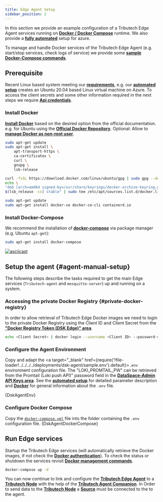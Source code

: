 ```yaml
---
title: Edge Agent Setup
sidebar_position: 2
---
```


In this section we provide an example configuration of a Tributech Edge Agent services running on [**Docker / Docker Compose**](../../overview.md#docker-runtime) runtime. We also provide a [**fully automated**](../azure/azure-setup.mdx) setup for azure.

To manage and handle Docker services of the Tributech Edge Agent (e.g. start/stop services, check logs of service) we provide some [**sample Docker-Compose commands**](../../requirements.mdx#docker-compose-commands).

## Prerequisite 
Recent Linux based system meeting our [**requirements**](#requirements), e.g. our [**automated setup**](#agent-automated-setup) creates an Ubuntu 20.04 based Linux virtual machine on Azure.
To access the client secrets and some other information required in the next steps we require [**Api credentials**](../../requirements.mdx#api-keys).

### Install Docker 
[**Install Docker**](https://docs.docker.com/engine/install/) based on the desired option from the official documentation.
    e.g. for Ubuntu using the [**Official Docker Repository**](https://docs.docker.com/engine/install/ubuntu/).
Optional: Allow to [**manage Docker as non-root user**](https://docs.docker.com/engine/install/linux-postinstall/#manage-docker-as-a-non-root-user).
```bash
sudo apt-get update
sudo apt-get install \
    apt-transport-https \
    ca-certificates \
    curl \
    gnupg \
    lsb-release

curl -fsSL https://download.docker.com/linux/ubuntu/gpg | sudo gpg --dearmor -o /usr/share/keyrings/docker-archive-keyring.gpg
echo \
"deb [arch=amd64 signed-by=/usr/share/keyrings/docker-archive-keyring.gpg] https://download.docker.com/linux/ubuntu \
$(lsb_release -cs) stable" | sudo tee /etc/apt/sources.list.d/docker.list > /dev/null

sudo apt-get update
sudo apt-get install docker-ce docker-ce-cli containerd.io
```

### Install Docker-Compose
We recommend the installation of [**docker-compose**](https://docs.docker.com/compose/install/) via package manager (e.g. Ubuntu `apt-get`):
```bash
sudo apt-get install docker-compose
```

[![asciicast](https://asciinema.org/a/7rIgnD7Rqafi15Smdj1MVEKXj.svg)](https://asciinema.org/a/7rIgnD7Rqafi15Smdj1MVEKXj)

## Setup the agent {#agent-manual-setup}

The following steps describe the tasks required to get the main Edge services (`Tributech-agent` and `mosquitto-server`) up and running on a system.


### Accessing the private Docker Registry {#private-docker-registry}

In order to allow retrieval of Tributech Edge Docker images we need to login to the private Docker Registry using the Client ID and Client Secret from the [**"Docker Registry Token (DSK Edge)" area**](../../requirements.mdx#api-keys).

```bash
echo <Client Secret> | docker login --username <Client ID> --password-stdin tributech.azurecr.io
```

### Configure the Agent Environment

Copy and adapt the <a target="_blank" href={require('!file-loader!../../../../deployments/dsk-agent/sample.env').default}>`.env`</a> environment configuration file.
The "LOKI_PROMTAIL_PW" can be retrieved from the Promtail (Loki push API)" password field in the [**DataSpace-Admin API Keys area**](../../requirements.mdx#api-keys). See the [**automated setup**](../azure/azure-setup#dsk-configuration) for detailed parameter description and [**Docker**](https://docs.docker.com/compose/environment-variables/#the-env-file) for general information about the `.env` file.

<CodeBlock className="language-plain" title=".env">{DskAgentEnv}</CodeBlock>

### Configure Docker Compose

Copy the [`docker-compose.yml`](../../deployments/dsk-agent/docker-compose.yml) file into the folder containing the `.env` configuration file.
<CodeBlock className="language-yml" title="docker-compose.yml">{DskAgentDockerCompose}</CodeBlock>

## Run Edge services
Startup the Tributech Edge services (will automatically retrieve the Docker images, if not check the [**Docker authentication**](#private-docker-registry)). To check the status or shutdown the services revisit [**Docker management commands**](../../requirements.mdx#docker-compose-commands).
```bash
docker-compose up -d
```

You can now continue to link and configure the [**Tributech Edge Agent**](../../overview) to a
[**Tributech Node**](../../../node.md) with the help of the [**Tributech Agent Companion**](../../../agent_companion.mdx).
In Order to send data to the [**Tributech Node**](../../../node.md) a [**Source**](./source-setup.mdx) must be connected to the to the agent. 


